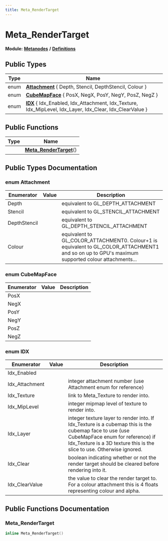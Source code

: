 ```yaml
---
title: Meta_RenderTarget
---
```


# Meta_RenderTarget

**Module:** **[Metanodes](../../modules/metanodes/index.mdx)** **/** **[Definitions](../../modules/metanodes/definitions.mdx)**

## Public Types

| Type           | Name           |
| -------------- | -------------- |
| enum| **[Attachment](#enum-attachment)** \{ Depth, Stencil, DepthStencil, Colour \} |
| enum| **[CubeMapFace](#enum-cubemapface)** \{ PosX, NegX, PosY, NegY, PosZ, NegZ \} |
| enum| **[IDX](#enum-idx)** \{ Idx_Enabled, Idx_Attachment, Idx_Texture, Idx_MipLevel, Idx_Layer, Idx_Clear, Idx_ClearValue \} |

## Public Functions

| Type           | Name           |
| -------------- | -------------- |
| | **[Meta_RenderTarget](#meta_rendertarget-1)**() |

## Public Types Documentation

### enum Attachment

| Enumerator | Value | Description |
| ---------- | ----- | ----------- |
| Depth | | equivalent to GL_DEPTH_ATTACHMENT   |
| Stencil | | equivalent to GL_STENCIL_ATTACHMENT   |
| DepthStencil | | equivalent to GL_DEPTH_STENCIL_ATTACHMENT   |
| Colour | | equivalent to GL_COLOR_ATTACHMENT0. Colour+1 is equivalent to GL_COLOR_ATTACHMENT1 and so on up to GPU's maximum supported colour attachments...   |

### enum CubeMapFace

| Enumerator | Value | Description |
| ---------- | ----- | ----------- |
| PosX | |   |
| NegX | |   |
| PosY | |   |
| NegY | |   |
| PosZ | |   |
| NegZ | |   |

### enum IDX

| Enumerator | Value | Description |
| ---------- | ----- | ----------- |
| Idx_Enabled | |   |
| Idx_Attachment | | integer attachment number (use Attachment enum for reference)   |
| Idx_Texture | | link to Meta_Texture to render into.   |
| Idx_MipLevel | | integer mipmap level of texture to render into.   |
| Idx_Layer | | integer texture layer to render into. If Idx_Texture is a cubemap this is the cubemap face to use (use CubeMapFace enum for reference) if Idx_Texture is a 3D texture this is the slice to use. Otherwise ignored.   |
| Idx_Clear | | boolean indicating whether or not the render target should be cleared before rendering into it.   |
| Idx_ClearValue | | the value to clear the render target to. For a colour attachment this is 4 floats representing colour and alpha.   |

## Public Functions Documentation

### Meta_RenderTarget

```cpp
inline Meta_RenderTarget()
```

